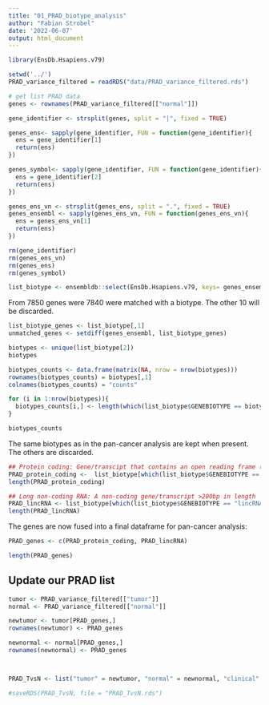 ```yaml
---
title: "01_PRAD_biotype_analysis"
author: "Fabian Strobel"
date: '2022-06-07'
output: html_document
---
```


```r
library(EnsDb.Hsapiens.v79)
```


```r
setwd('../')
PRAD_variance_filtered = readRDS("data/PRAD_variance_filtered.rds")
```

```r
# get list PRAD data
genes <- rownames(PRAD_variance_filtered[["normal"]])
```

```r
gene_identifier <- strsplit(genes, split = "|", fixed = TRUE)

genes_ens<- sapply(gene_identifier, FUN = function(gene_identifier){
  ens = gene_identifier[1]
  return(ens)
})

genes_symbol<- sapply(gene_identifier, FUN = function(gene_identifier){
  ens = gene_identifier[2]
  return(ens)
})
```

```r
genes_ens_vn <- strsplit(genes_ens, split = ".", fixed = TRUE)
genes_ensembl <- sapply(genes_ens_vn, FUN = function(genes_ens_vn){
  ens = genes_ens_vn[1]
  return(ens)
})
```

```r
rm(gene_identifier)
rm(genes_ens_vn)
rm(genes_ens)
rm(genes_symbol)
```

```r
list_biotype <- ensembldb::select(EnsDb.Hsapiens.v79, keys= genes_ensembl, keytype = "GENEID", columns = c("GENEBIOTYPE"))
```
From 7850 genes were 7840 were matched with a biotype. The other 10 will be discarded.

```r
list_biotype_genes <- list_biotype[,1]
unmatched_genes <- setdiff(genes_ensembl, list_biotype_genes)
```

```r
biotypes <- unique(list_biotype[2])
biotypes

biotypes_counts <- data.frame(matrix(NA, nrow = nrow(biotypes)))
rownames(biotypes_counts) = biotypes[,1]
colnames(biotypes_counts) = "counts"

for (i in 1:nrow(biotypes)){
  biotypes_counts[i,] <- length(which(list_biotype$GENEBIOTYPE == biotypes[i,]))
}

biotypes_counts
```

The same biotypes as in the pan-cancer analysis are kept when present. The others are discarded.
```r
## Protein coding: Gene/transcipt that contains an open reading frame (ORF)
PRAD_protein_coding <-  list_biotype[which(list_biotype$GENEBIOTYPE == "protein_coding"), 1]
length(PRAD_protein_coding)

## Long non-coding RNA: A non-coding gene/transcript >200bp in length
PRAD_lincRNA <- list_biotype[which(list_biotype$GENEBIOTYPE == "lincRNA"), 1]
length(PRAD_lincRNA)
```

The genes are now fused into a final dataframe for pan-cancer analysis:
```r
PRAD_genes <- c(PRAD_protein_coding, PRAD_lincRNA)

length(PRAD_genes)
```

## Update our PRAD list
```r
tumor <- PRAD_variance_filtered[["tumor"]]
normal <- PRAD_variance_filtered[["normal"]]

newtumor <- tumor[PRAD_genes,]
rownames(newtumor) <- PRAD_genes

newnormal <- normal[PRAD_genes,]
rownames(newnormal) <- PRAD_genes



PRAD_TvsN <- list("tumor" = newtumor, "normal" = newnormal, "clinical" = PRAD_variance_filtered[["clinical"]])
```

```r
#saveRDS(PRAD_TvsN, file = "PRAD_TvsN.rds")
```
